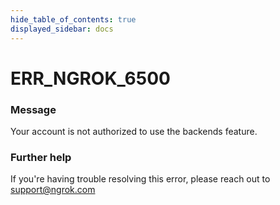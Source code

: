 ```yaml
---
hide_table_of_contents: true
displayed_sidebar: docs
---
```



# ERR_NGROK_6500

### Message

Your account is not authorized to use the backends feature.

<ErrorDetails error="err_ngrok_6500" />

### Further help

If you're having trouble resolving this error, please reach out to [support@ngrok.com](mailto:support@ngrok.com?subject=Help%20with%20ERR_NGROK_6500)
